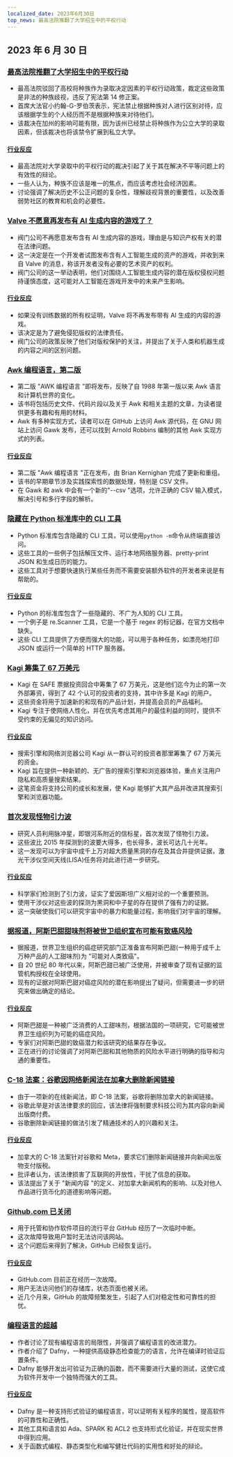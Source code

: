 ```yaml
---
localized_date: 2023年6月30日
top_news: 最高法院推翻了大学招生中的平权行动
---
```




## 2023 年 6 月 30 日

### [最高法院推翻了大学招生中的平权行动](https://www.latimes.com/politics/story/2023-06-29/supreme-court-strikes-down-affirmative-action-in-college-admissions)

- 最高法院驳回了高校将种族作为录取决定因素的平权行动政策，裁定这些政策是非法的种族歧视，违反了宪法第 14 修正案。
- 首席大法官小约翰-G-罗伯茨表示，宪法禁止根据种族对人进行区别对待，应该根据学生的个人经历而不是根据种族来对待他们。
- 该裁决在加州的影响可能有限，因为该州已经禁止将种族作为公立大学的录取因素，但该裁决也将该禁令扩展到私立大学。

#### [行业反应](http://news.ycombinator.com/item?id=36520658)

- 最高法院对大学录取中的平权行动的裁决引起了关于其在解决不平等问题上的有效性的辩论。
- 一些人认为，种族不应该是唯一的焦点，而应该考虑社会经济因素。
- 讨论强调了解决历史不公正问题的复杂性，理解歧视背景的重要性，以及改善弱势社区的教育和机会的必要性。

### [Valve 不愿意再发布有 AI 生成内容的游戏了？](https://old.reddit.com/r/aigamedev/comments/142j3yt/valve_is_not_willing_to_publish_games_with_ai/)

- 阀门公司不再愿意发布含有 AI 生成内容的游戏，理由是与知识产权有关的潜在法律问题。
- 这一决定是在一个开发者试图发布含有人工智能生成的资产的游戏，并收到来自 Valve 的消息，称该开发者没有必要的艺术资产的权利。
- 阀门公司的这一举动表明，他们对围绕人工智能生成内容的潜在版权侵权问题持谨慎态度，这可能对人工智能在游戏开发中的未来产生影响。

#### [行业反应](http://news.ycombinator.com/item?id=36522665)

- 如果没有训练数据的所有权证明，Valve 将不再发布带有 AI 生成的内容的游戏。
- 该决定是为了避免侵犯版权的法律责任。
- 阀门公司的政策反映了他们对版权保护的关注，并提出了关于人类和机器生成的内容之间的区别问题。

### [Awk 编程语言，第二版](https://awk.dev/)

- 第二版 "AWK 编程语言 "即将发布，反映了自 1988 年第一版以来 Awk 语言和计算机世界的变化。
- 该书将包括历史文件、代码片段以及关于 Awk 和相关主题的文章，为读者提供更多有趣和有用的材料。
- Awk 有多种实现方式，读者可以在 GitHub 上访问 Awk 源代码，在 GNU 网站上访问 Gawk 发布，还可以找到 Arnold Robbins 编制的其他 Awk 实现方式的列表。

#### [行业反应](http://news.ycombinator.com/item?id=36517525)

- 第二版 "Awk 编程语言 "正在发布，由 Brian Kernighan 完成了更新和重组。
- 该书的早期章节涉及实践探索性的数据处理，特别是 CSV 文件。
- 在 Gawk 和 awk 中会有一个新的"--csv "选项，允许正确的 CSV 输入模式，解决引号和多行字段的解析。

### [隐藏在 Python 标准库中的 CLI 工具](https://til.simonwillison.net/python/stdlib-cli-tools)

- Python 标准库包含隐藏的 CLI 工具，可以使用`python -m`命令从终端直接访问。
- 这些工具的一些例子包括解压文件、运行本地网络服务器、pretty-print JSON 和生成日历的能力。
- 这些工具对于想要快速执行某些任务而不需要安装额外软件的开发者来说是有帮助的。

#### [行业反应](http://news.ycombinator.com/item?id=36515531)

- Python 的标准库包含了一些隐藏的、不广为人知的 CLI 工具。
- 一个例子是 re.Scanner 工具，它是一个基于 regex 的标记器，在官方文档中缺失。
- 这些 CLI 工具提供了方便而强大的功能，可以用于各种任务，如漂亮地打印 JSON 或运行一个简单的 HTTP 服务器。

### [Kagi 筹集了 67 万美元](https://blog.kagi.com/safe-round)

- Kagi 在 SAFE 票据投资回合中筹集了 67 万美元，这是他们迄今为止的第一次外部筹资，得到了 42 个认可的投资者的支持，其中许多是 Kagi 的用户。
- 这些资金将用于加速新的和现有的产品计划，并提高会员的产品福利。
- Kagi 专注于使网络人性化，并在优先考虑其用户的最佳利益的同时，提供不受约束的无偏见的知识访问。

#### [行业反应](http://news.ycombinator.com/item?id=36517149)

- 搜索引擎和网络浏览器公司 Kagi 从一群认可的投资者那里筹集了 67 万美元的资金。
- Kagi 旨在提供一种新颖的、无广告的搜索引擎和浏览器体验，重点关注用户隐私和高质量搜索结果。
- 这笔资金将支持公司的成长和发展，使 Kagi 能够扩大其产品并改进其搜索引擎和浏览器功能。

### [首次发现怪物引力波](https://www.nature.com/articles/d41586-023-02167-7)

- 研究人员利用脉冲星，即银河系附近的信标星，首次发现了怪物引力波。
- 这些波比 2015 年探测到的波要大得多，也长得多，波长可达几十光年。
- 这一发现可以为宇宙中成千上万对超大质量黑洞的存在及其合并提供证据，激光干涉仪空间天线(LISA)任务将对此进行进一步研究。

#### [行业反应](http://news.ycombinator.com/item?id=36520925)

- 科学家们检测到了引力波，证实了爱因斯坦广义相对论的一个重要预测。
- 使用干涉仪对这些波的探测为黑洞和中子星的存在提供了强有力的证据。
- 这一突破使我们可以研究宇宙中的暴力和能量过程，影响我们对宇宙的理解。

### [据报道，阿斯巴甜甜味剂将被世卫组织宣布可能有致癌风险](https://www.theguardian.com/society/2023/jun/29/aspartame-artificial-sweetener-possible-cancer-risk-carcinogenic)

- 据报道，世界卫生组织的癌症研究部门正准备宣布阿斯巴甜(一种用于成千上万种产品的人工甜味剂)为 "可能对人类致癌"。
- 自 20 世纪 80 年代以来，阿斯巴甜已被广泛使用，并被审查了现有证据的监管机构授权在全球使用。
- 现有的证据对阿斯巴甜对癌症风险的潜在影响提出了疑问，但需要进一步的研究来做出确定的结论。

#### [行业反应](http://news.ycombinator.com/item?id=36519942)

- 阿斯巴甜是一种被广泛消费的人工甜味剂，根据法国的一项研究，它可能被世界卫生组织列为可能的癌症风险。
- 专家们对阿斯巴甜的致癌潜力和该研究的结果存在争议。
- 正在进行的讨论强调了对阿斯巴甜和其他物质的风险水平进行明确的指导和沟通的重要性。

### [C-18 法案：谷歌因网络新闻法在加拿大删除新闻链接](https://www.ctvnews.ca/politics/google-set-to-remove-news-links-in-canada-meta-ends-contract-for-journalism-fellowship-as-bill-c-18-fallout-continues-1.6461557)

- 由于一项新的在线新闻法，即 C-18 法案，谷歌将删除加拿大的新闻链接。
- 谷歌此举是对该法律要求的回应，该法律将强制要求科技公司为其内容向新闻出版商付费。
- 谷歌删除新闻链接的做法引发了精通技术的人的兴趣和关注。

#### [行业反应](http://news.ycombinator.com/item?id=36524662)

- 加拿大的 C-18 法案针对谷歌和 Meta，要求它们删除新闻链接并向新闻出版物支付版税。
- 批评者认为，该法律损害了互联网的开放性，干扰了信息的获取。
- 该法提出了关于 "新闻内容 "的定义、对加拿大新闻机构的影响、以及对他人作品进行货币化的道德影响等问题。

### [Github.com 已关闭](https://github.com/status)

- 用于托管和协作软件项目的流行平台 GitHub 经历了一次临时中断。
- 这次故障导致用户暂时无法访问该网站。
- 这个问题后来得到了解决，GitHub 已经恢复运行。

#### [行业反应](http://news.ycombinator.com/item?id=36523843)

- GitHub.com 目前正在经历一次故障。
- 用户无法访问他们的存储库，状态页面也被关闭。
- 近几个月来，GitHub 的故障频繁发生，引起了人们对稳定性和可靠性的担忧。

### [编程语言的超越](https://whileydave.com/2023/06/27/programming-languages-going-above-and-beyond/)

- 作者讨论了现有编程语言的局限性，并强调了编程语言的改进潜力。
- 作者介绍了 Dafny，一种提供高级静态检查能力的语言，允许在编译时验证后置条件。
- Dafny 能够开发出可验证为正确的函数，而不需要进行大量的测试，这使它成为软件开发中一个独特而强大的工具。

#### [行业反应](http://news.ycombinator.com/item?id=36519497)

- Dafny 是一种支持形式验证的编程语言，可以证明有关程序的属性，提高软件的可靠性和正确性。
- 其他工具和语言如 Ada、SPARK 和 ACL2 也支持形式化验证，并在现实世界中得到应用。
- 关于函数式编程、静态类型化和编写健壮代码的实用性和好处的辩论。

</Steps>
